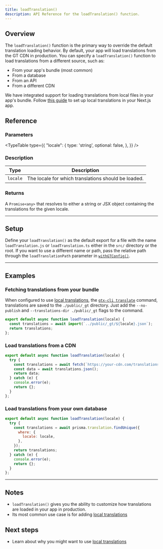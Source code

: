 ```yaml
---
title: loadTranslation()
description: API Reference for the loadTranslation() function.
---
```


## Overview


The `loadTranslation()` function is the primary way to override the default translation loading behavior.
By default, your app will load translations from the GT CDN in production.
You can specify a `loadTranslation()` function to load translations from a different source, such as:
 * From your app's bundle (most common)
 * From a database
 * From an API
 * From a different CDN

We have integrated support for loading translations from local files in your app's bundle.
Follow [this guide](/docs/next/tutorials/local-tx) to set up local translations in your Next.js app.

## Reference

### Parameters
<TypeTable
  type={{
    "locale": {
        type: 'string',
        optional: false,
    },
  }}
/>

### Description
| Type | Description |
| ---- | ----------- |
| `locale` | The locale for which translations should be loaded. |

### Returns

A `Promise<any>` that resolves to either a string or JSX object containing the translations for the given locale.

---

## Setup

Define your `loadTranslation()` as the default export for a file with the name `loadTranslation.js` or `loadTranslation.ts` either in the `src/` directory or the root.
If you want to use a different name or path, pass the relative path through the `loadTranslationPath` parameter in [`withGTConfig()`](/docs/next/api/config/with-gt-config).

---



## Examples

### Fetching translations from your bundle

When configured to use [local translations](/docs/next/tutorials/local-tx), the [`gtx-cli translate`](/docs/react-cli/translate) command, translations are saved to the `./public/_gt` directory.
Just add the `--no-publish` and `--translations-dir ./public/_gt` flags to the command.

```js title="loadTranslation.js"
export default async function loadTranslation(locale) {
  const translations = await import(`../public/_gt/${locale}.json`);
  return translations;
};
```

### Load translations from a CDN

```js title="loadTranslation.js"
export default async function loadTranslation(locale) {
  try {
    const translations = await fetch(`https://your-cdn.com/translations/${locale}.json`);
    const data = await translations.json();
    return data;
  } catch (e) {
    console.error(e);
    return {};
  }
};
```

### Load translations from your own database

```js title="loadTranslation.js"
export default async function loadTranslation(locale) {
  try {
    const translations = await prisma.translation.findUnique({
      where: {
        locale: locale,
      },
    });
    return translations;
  } catch (e) {
    console.error(e);
    return {};
  }
};
```

---

## Notes
 * `loadTranslation()` gives you the ability to customize how translations are loaded in your app in production.
 * Its most common use case is for adding [local translations](/docs/next/tutorials/local-tx)

## Next steps
 * Learn about why you might want to use [local translations](/docs/next/tutorials/local-tx)